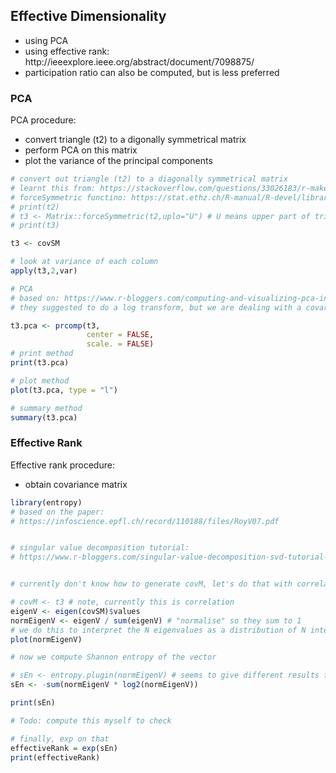 ## Effective Dimensionality 

- using PCA
- using effective rank: http://ieeexplore.ieee.org/abstract/document/7098875/
- participation ratio can also be computed, but is less preferred

### PCA 
PCA procedure: 

- convert triangle (t2) to a digonally symmetrical matrix 
- perform PCA on this matrix 
- plot the variance of the principal components

```r
# convert out triangle (t2) to a diagonally symmetrical matrix
# learnt this from: https://stackoverflow.com/questions/33026183/r-make-symmetric-matrix-from-lower-diagonal
# forceSymmetric functino: https://stat.ethz.ch/R-manual/R-devel/library/Matrix/html/forceSymmetric.html
# print(t2)
# t3 <- Matrix::forceSymmetric(t2,uplo="U") # U means upper part of triangle should be copied to lower, L means the reverse
# print(t3)

t3 <- covSM

# look at variance of each column 
apply(t3,2,var)

# PCA 
# based on: https://www.r-bloggers.com/computing-and-visualizing-pca-in-r/
# they suggested to do a log transform, but we are dealing with a covariance matrix that should have the same "units". 

t3.pca <- prcomp(t3,
                 center = FALSE,
                 scale. = FALSE)
# print method
print(t3.pca)

# plot method
plot(t3.pca, type = "l")

# summary method
summary(t3.pca)
```

### Effective Rank 

Effective rank procedure: 

- obtain covariance matrix 


```r
library(entropy)
# based on the paper: 
# https://infoscience.epfl.ch/record/110188/files/RoyV07.pdf


# singular value decomposition tutorial: 
# https://www.r-bloggers.com/singular-value-decomposition-svd-tutorial-using-examples-in-r/


# currently don't know how to generate covM, let's do that with correlation matrix in the mean time: 

# covM <- t3 # note, currently this is correlation 
eigenV <- eigen(covSM)$values 
normEigenV <- eigenV / sum(eigenV) # "normalise" so they sum to 1 
# we do this to interpret the N eigenvalues as a distribution of N integers
plot(normEigenV)

# now we compute Shannon entropy of the vector 

# sEn <- entropy.plugin(normEigenV) # seems to give different results for some reason
sEn <- -sum(normEigenV * log2(normEigenV))

print(sEn)

# Todo: compute this myself to check

# finally, exp on that
effectiveRank = exp(sEn)
print(effectiveRank)
```
